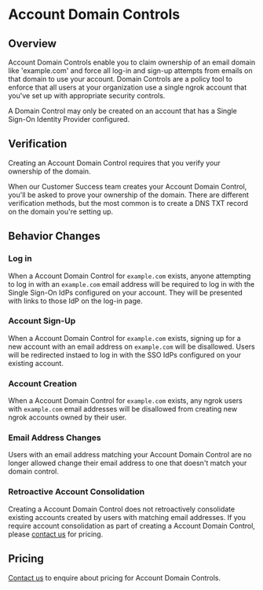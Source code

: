# Account Domain Controls

## Overview

Account Domain Controls enable you to claim ownership of an email domain like
'example.com' and force all log-in and sign-up attempts from emails on that
domain to use your account. Domain Controls are a policy tool to enforce that
all users at your organization use a single ngrok account that you've set up
with appropriate security controls.

A Domain Control may only be created on an account that has a Single Sign-On
Identity Provider configured.

## Verification

Creating an Account Domain Control requires that you verify your ownership of
the domain.

When our Customer Success team creates your Account Domain Control, you'll be
asked to prove your ownership of the domain. There are different verification
methods, but the most common is to create a DNS TXT record on the domain you're
setting up.

## Behavior Changes

### Log in

When a Account Domain Control for `example.com` exists, anyone attempting to
log in with an `example.com` email address will be required to log in with the
Single Sign-On IdPs configured on your account. They will be presented with
links to those IdP on the log-in page.

### Account Sign-Up

When a Account Domain Control for `example.com` exists, signing up for a new
account with an email address on `example.com` will be disallowed. Users will
be redirected instaed to log in with the SSO IdPs configured on your existing
account.

### Account Creation

When a Account Domain Control for `example.com` exists, any ngrok users with
`example.com` email addresses will be disallowed from creating new ngrok
accounts owned by their user.

### Email Address Changes

Users with an email address matching your Account Domain Control are no longer
allowed change their email address to one that doesn't match your domain
control.

### Retroactive Account Consolidation

Creating a Account Domain Control does not retroactively consolidate existing
accounts created by users with matching email addresses. If you require account
consolidation as part of creating a Account Domain Control, please [contact
us](mailto:support@ngrok.com) for pricing.

## Pricing

[Contact us](mailto:support@ngrok.com) to enquire about pricing for Account
Domain Controls.
